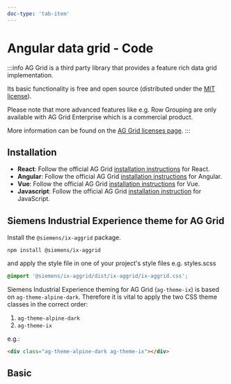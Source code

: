 ```yaml
---
doc-type: 'tab-item'
---
```


# Angular data grid - Code

:::info
AG Grid is a third party library that provides a feature rich data grid implementation.

Its basic functionality is free and open source (distributed under the [MIT license](https://www.ag-grid.com/eula/AG-Grid-Community-License.html)).

Please note that more advanced features like e.g. Row Grouping are only available with AG Grid Enterprise which is a commercial product.

More information can be found on the [AG Grid licenses page](https://www.ag-grid.com/license-pricing).
:::

## Installation

- **React**: Follow the official AG Grid [installation instructions](https://www.ag-grid.com/react-data-grid/getting-started/) for React.
- **Angular**: Follow the official AG Grid [installation instructions](https://www.ag-grid.com/angular-data-grid/getting-started/) for Angular.
- **Vue**: Follow the official AG Grid [installation instructions](https://www.ag-grid.com/vue-data-grid/getting-started/) for Vue.
- **Javascript**: Follow the official AG Grid [installation instruction](https://www.ag-grid.com/javascript-data-grid/getting-started/) for JavaScript.

## Siemens Industrial Experience theme for AG Grid

Install the `@siemens/ix-aggrid` package.

```shell
npm install @siemens/ix-aggrid
```

and apply the style file in one of your project's style files e.g. styles.scss

```scss
@import '@siemens/ix-aggrid/dist/ix-aggrid/ix-aggrid.css';
```

Siemens Industrial Experience theming for AG Grid (`ag-theme-ix`) is based on `ag-theme-alpine-dark`.
Therefore it is vital to apply the two CSS theme classes in the correct order:

1. `ag-theme-alpine-dark`
2. `ag-theme-ix`

e.g.:

```html
<div class="ag-theme-alpine-dark ag-theme-ix"></div>
```

## Basic

<AggridPlayground height="14rem" />
